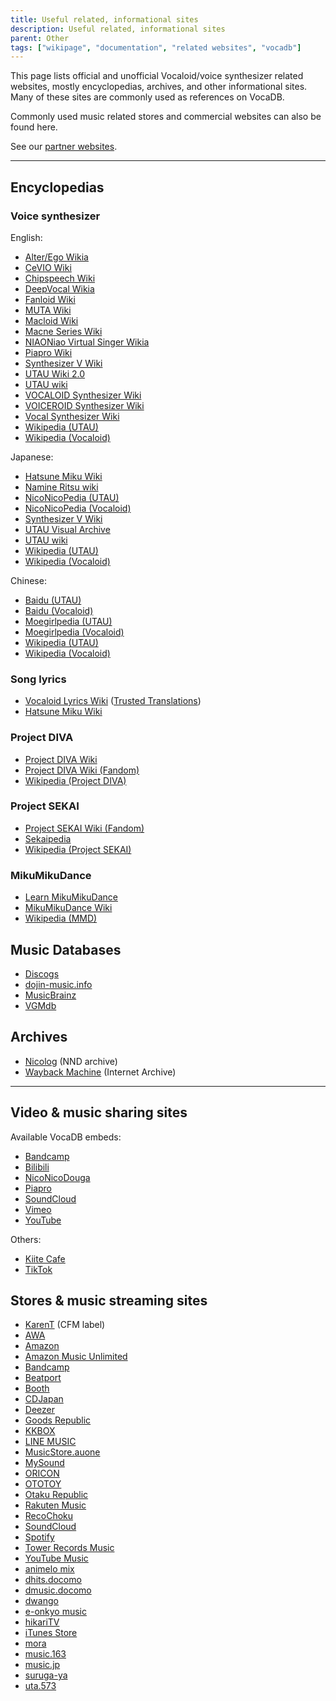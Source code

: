 ---
title: Useful related, informational sites
description: Useful related, informational sites
parent: Other
tags: ["wikipage", "documentation", "related websites", "vocadb"]
---

This page lists official and unofficial Vocaloid/voice synthesizer related websites, mostly encyclopedias, archives, and other informational sites. Many of these sites are commonly used as references on VocaDB.

Commonly used music related stores and commercial websites can also be found here.

See our [partner websites](/docs/documentation/vocadb-partner-websites).

----

## Encyclopedias

### Voice synthesizer

English:
* [Alter/Ego Wikia](https://alterego.fandom.com/wiki/Alter/Ego_Wikia)
* [CeVIO Wiki](https://cevio.fandom.com/wiki/CeVIO_Wiki)
* [Chipspeech Wiki](https://chipspeech.fandom.com/wiki/Chipspeech_Wiki)
* [DeepVocal Wikia](https://deepvocal.fandom.com/wiki/DeepVocal_Wikia)
* [Fanloid Wiki](https://fanloid.fandom.com/wiki/Fanloid_Wiki)
* [MUTA Wiki](https://muta.fandom.com/wiki/MUTA_Wiki)
* [Macloid Wiki](https://macloid.fandom.com/wiki/Macloid_Wiki)
* [Macne Series Wiki](https://macneseries.fandom.com/wiki/Macne_Series_Wiki)
* [NIAONiao Virtual Singer Wikia](https://niaoniao.fandom.com/wiki/NIAONiao_Virtual_Singer_Wikia)
* [Piapro Wiki](https://piapro.fandom.com/wiki/Piapro_Studio_Wiki)
* [Synthesizer V Wiki](https://synthv.fandom.com/wiki/SynthV_Wiki)
* [UTAU Wiki 2.0](http://utau.wikidot.com/)
* [UTAU wiki](https://utau.fandom.com/wiki/UTAU_wiki)
* [VOCALOID Synthesizer Wiki](https://vocaloid.fandom.com/wiki/Vocaloid_Wiki)
* [VOICEROID Synthesizer Wiki](https://voiceroid.fandom.com/wiki/Voiceroid_Wiki)
* [Vocal Synthesizer Wiki](https://vocalsynth.fandom.com/wiki/Vocal_Synthesizer_Wiki)
* [Wikipedia (UTAU)](https://en.wikipedia.org/wiki/Utau)
* [Wikipedia (Vocaloid)](https://en.wikipedia.org/wiki/Vocaloid)

Japanese:
* [Hatsune Miku Wiki](https://w.atwiki.jp/hmiku/)
* [Namine Ritsu wiki](https://w.atwiki.jp/voc2vip/)
* [NicoNicoPedia (UTAU)](https://dic.nicovideo.jp/a/utau)
* [NicoNicoPedia (Vocaloid)](https://dic.nicovideo.jp/a/vocaloid)
* [Synthesizer V Wiki](https://synthesizer-v.fandom.com/ja/wiki/Synthesizer_V_%E6%97%A5%E6%9C%AC%E8%AA%9E%E9%9D%9E%E5%85%AC%E5%BC%8F_Wiki)
* [UTAU Visual Archive](http://utaudatabase.wiki.fc2.com/)
* [UTAU wiki](https://w.atwiki.jp/utauuuta/)
* [Wikipedia (UTAU)](https://ja.wikipedia.org/wiki/UTAU)
* [Wikipedia (Vocaloid)](https://ja.wikipedia.org/wiki/VOCALOID)

Chinese:
* [Baidu (UTAU)](https://baike.baidu.com/item/%E6%AD%8C%E5%A3%B0%E5%90%88%E6%88%90%E5%B7%A5%E5%85%B7UTAU/54212211)
* [Baidu (Vocaloid)](https://baike.baidu.com/item/VOCALOID/9690119)
* [Moegirlpedia (UTAU)](https://zh.moegirl.org.cn/UTAU)
* [Moegirlpedia (Vocaloid)](https://zh.moegirl.org.cn/VOCALOID)
* [Wikipedia (UTAU)](https://zh.wikipedia.org/wiki/Utau)
* [Wikipedia (Vocaloid)](https://zh.wikipedia.org/wiki/VOCALOID)

### Song lyrics

* [Vocaloid Lyrics Wiki](https://vocaloidlyrics.fandom.com/wiki/Vocaloid_Lyrics_Wiki) ([Trusted Translations](https://vocaloidlyrics.fandom.com/wiki/User_blog:Amandelen/Translations_that_need_to_be_checked#Accepted))
* [Hatsune Miku Wiki](https://w.atwiki.jp/hmiku/)


### Project DIVA

* [Project DIVA Wiki](https://projectdiva.wiki/wiki/Main_Page)
* [Project DIVA Wiki (Fandom)](https://project-diva.fandom.com/wiki/Project_DIVA_Wiki)
* [Wikipedia (Project DIVA)](https://en.wikipedia.org/wiki/Hatsune_Miku:_Project_DIVA)

### Project SEKAI

* [Project SEKAI Wiki (Fandom)](https://projectsekai.fandom.com/wiki/Project_SEKAI_Wiki)
* [Sekaipedia](https://www.sekaipedia.org/wiki/Main_Page)
* [Wikipedia (Project SEKAI)](https://en.wikipedia.org/wiki/Hatsune_Miku:_Colorful_Stage!)

### MikuMikuDance

* [Learn MikuMikuDance](https://learnmmd.com/)
* [MikuMikuDance Wiki](https://mikumikudance.fandom.com/wiki/MikuMikuDance_Wiki)
* [Wikipedia (MMD)](https://en.wikipedia.org/wiki/MikuMikuDance)

## Music Databases

* [Discogs](https://www.discogs.com/)
* [dojin-music.info](https://www.dojin-music.info/genre/3)
* [MusicBrainz](https://musicbrainz.org/)
* [VGMdb](https://vgmdb.net/)

## Archives

* [Nicolog](https://www.nicolog.jp/) (NND archive)
* [Wayback Machine](http://web.archive.org/) (Internet Archive)

----

## Video & music sharing sites

Available VocaDB embeds:
* [Bandcamp](https://bandcamp.com/)
* [Bilibili](https://www.bilibili.com/)
* [NicoNicoDouga](https://www.nicovideo.jp/)
* [Piapro](https://piapro.jp/)
* [SoundCloud](https://soundcloud.com/)
* [Vimeo](https://vimeo.com/)
* [YouTube](https://www.youtube.com/)

Others:
* [Kiite Cafe](https://cafe.kiite.jp/)
* [TikTok](https://www.tiktok.com/)

## Stores & music streaming sites

* [KarenT](https://karent.jp/) (CFM label)
* [AWA](https://awa.fm/)
* [Amazon](https://www.amazon.co.jp/)
* [Amazon Music Unlimited](https://music.amazon.co.jp/)
* [Bandcamp](https://bandcamp.com/)
* [Beatport](https://www.beatport.com/)
* [Booth](https://booth.pm/ja)
* [CDJapan](https://www.cdjapan.co.jp/)
* [Deezer](https://www.deezer.com/ja/)
* [Goods Republic](https://goodsrepublic.com/)
* [KKBOX](https://www.kkbox.com/jp/ja/)
* [LINE MUSIC](https://lin.ee/)
* [MusicStore.auone](https://musicstore.auone.jp/)
* [MySound](https://mysound.jp/)
* [ORICON](https://music.oricon.co.jp/)
* [OTOTOY](https://ototoy.jp/)
* [Otaku Republic](https://otakurepublic.com/)
* [Rakuten Music](https://music.rakuten.co.jp/)
* [RecoChoku](https://recochoku.jp/)
* [SoundCloud](https://soundcloud.com/)
* [Spotify](https://open.spotify.com/)
* [Tower Records Music](https://music.tower.jp/)
* [YouTube Music](https://music.youtube.com/)
* [animelo mix](https://pc.animelo.jp/)
* [dhits.docomo](https://dhits.docomo.ne.jp/)
* [dmusic.docomo](https://dmusic.docomo.ne.jp/)
* [dwango](https://pc.dwango.jp/)
* [e-onkyo music](https://www.e-onkyo.com/)
* [hikariTV](https://music.hikaritv.net/)
* [iTunes Store](https://music.apple.com/jp/)
* [mora](https://mora.jp/)
* [music.163](https://music.163.com/)
* [music.jp](https://music-book.jp/)
* [suruga-ya](https://www.suruga-ya.jp/)
* [uta.573](https://uta.573.jp/)